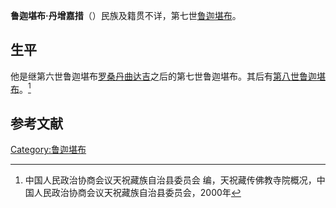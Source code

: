 '''鲁迦堪布·丹增嘉措'''（{{bd|？||？|}}）民族及籍贯不详，第七世[[鲁迦堪布|鲁迦堪布]]。

==生平==
他是继第六世鲁迦堪布[[鲁迦堪布·罗桑丹曲达吉|罗桑丹曲达吉]]之后的第七世鲁迦堪布。其后有[[第八世鲁迦堪布|第八世鲁迦堪布]]。<ref name=qgcr>中国人民政治协商会议天祝藏族自治县委员会 编，天祝藏传佛教寺院概况，中国人民政治协商会议天祝藏族自治县委员会，2000年</ref>

==参考文献==
{{reflist}}

{{start box}}
{{s-rel|bu}}
{{s-before|[[鲁迦堪布·罗桑丹曲达吉|鲁迦堪布·罗桑丹曲达吉]]}}
{{s-title|[[鲁迦堪布|鲁迦堪布]]|（坐床年份不详）—（卒年不详）}}
{{s-after|[[第八世鲁迦堪布|第八世鲁迦堪布]]}}
{{end box}}

[[Category:鲁迦堪布|Category:鲁迦堪布]]